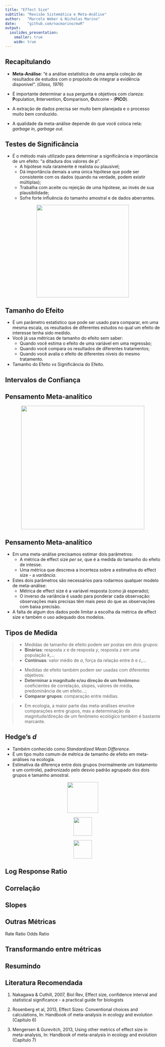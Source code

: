 ```yaml
---
title: "Effect Size"
subtitle: "Revisão Sistemática e Meta-Análise"
author:   "Marcelo Weber & Nicholas Marino"
date:     "github.com/nacmarino/maR"
output: 
  ioslides_presentation:
    smaller: true
    wide: true
---
```


## Recapitulando  

* __Meta-Análise__: "é a análise estatística de uma ampla coleção de resultados de estudos com o propósito de integrar a evidência disponível". (_Glass, 1976_)  

* É importante determinar a sua pergunta e objetivos com clareza: **P**opulation, **I**ntervention, **C**omparison, **O**utcome - (**PICO**).  

* A extração de dados precisa ser muito bem planejada e o processo muito bem conduzido.  

* A qualidade da meta-análise depende do que você coloca nela: _garbage in, garbage out_.  

## Testes de Significância

* É o método mais utilizado para determinar a significância e importância de um efeito: "a ditadura dos valores de p".  
    + A hipótese nula raramente é realista ou plausível;
    + Dá importância demais a uma única hipótese que pode ser consistente com os dados (quando na verdade, podem existir múltiplas);
    + Trabalha com aceite ou rejeição de uma hipótese, ao invés de sua plausibilidade;
    + Sofre forte influência do tamanho amostral e de dados aberrantes.

<p align="center">
<img src="figs/p_values.png" height="300px"></img>
</p>

## Tamanho do Efeito

* É um parâmetro estatístico que pode ser usado para comparar, em uma mesma escala, os resultados de diferentes estudos no qual um efeito de interesse tenha sido medido.
* Você já usa métricas de tamanho do efeito sem saber:
    + Quando você estima o efeito de uma variável em uma regressão;
    + Quando você compara os resultados de diferentes tratamentos;
    + Quando você avalia o efeito de diferentes níveis do mesmo tratamento.
* Tamanho do Efeito _vs_ Significância do Efeito.  

## Intervalos de Confiança



## Pensamento Meta-analítico

<p align="center">
<img src="figs/image.png" height="400px"></img>
</p>

## Pensamento Meta-analítico

* Em uma meta-análise precisamos estimar dois parâmetros:
    + A métrica de effect size _per se_, que é a medida do tamanho do efeito de intesse.  
    + Uma métrica que descreva a incerteza sobre a estimativa do effect size - a _variância_.  
* Estes dois parâmetros são necessários para rodarmos qualquer modelo de meta-análise:
    + Métrica de effect size é a variável resposta (como já esperado);
    + O inverso da variância é usado para ponderar cada observação: observações mais precisas têm mais peso do que as observações com baixa precisão.  
* A falta de algum dos dados pode limitar a escolha da métrica de effect size e também o uso adequado dos modelos.  

## Tipos de Medida

>- Medidas de tamanho de efeito podem ser postas em dois grupos:
    + __Binárias__: resposta _x_ e de resposta _y_, resposta _z_ em uma população _k_,...
    + __Contínuas__: valor médio de _a_, força da relação entre _b_ e _c_,...
    
>- Medidas de efeito também podem ser usadas com diferentes objetivos:
    + __Determinar a magnitude e/ou direção de um fenômeno__: coeficientes de correlação, slopes, valores de média, predominância de um efeito...;
    + __Comparar grupos__: comparação entre médias.

>- Em ecologia, a maior parte das meta-análises envolve comparações entre grupos, mas a determinação da magnitude/direção de um fenômeno ecológico também é bastante marcante.

## Hedge's _d_

* Também conhecido como _Standardized Mean Difference_.  
* É um tipo muito comum de métrica de tamanho de efeito em meta-análises na ecologia.  
* Estimativa da diferença entre dois grupos (normalmente um tratamento e um controle), padronizado pelo desvio padrão agrupado dos dois grupos e tamanho amostral.  

<p align="center">
<img src="figs/hedges_d.png" height="100px"></img>
</p>

<p align="center">
<img src="figs/combined_correction.png" height="60px"></img>
</p>

<p align="center">
<img src="figs/variance_hedges.png" height="60px"></img>
</p>

## Log Response Ratio

## Correlação

## Slopes

## Outras Métricas
Rate Ratio
Odds Ratio

## Transformando entre métricas

## Resumindo

## Literatura Recomendada

1. Nakagawa & Cuthill, 2007, Biol Rev, Effect size, confidence interval and statistical significance - a practical guide for biologists

2. Rosenberg et al, 2013, Effect Sizes: Conventional choices and calculations, In: Handbook of meta-analysis in ecology and evolution (Capítulo 6)

3. Mengersen & Gurevitch, 2013, Using other metrics of effect size in meta-analysis, In: Handbook of meta-analysis in ecology and evolution (Capítulo 7)
